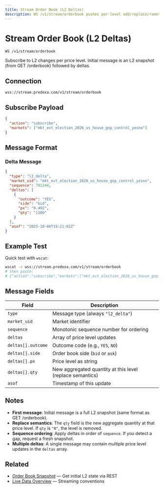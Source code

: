 ```yaml
---
title: Stream Order Book (L2 Deltas)
description: WS /v1/stream/orderbook pushes per-level add/replace/remove deltas with a shared sequence.
---
```


# Stream Order Book (L2 Deltas)

```
WS /v1/stream/orderbook
```

Subscribe to L2 changes per price level. Initial message is an L2 snapshot (from GET /orderbook) followed by deltas.

## Connection

```
wss://stream.predexa.com/v1/stream/orderbook
```

## Subscribe Payload

```json
{
  "action": "subscribe",
  "markets": ["mkt_evt_election_2026_us_house_gop_control_yesno"]
}
```

## Message Format

### Delta Message

```json
{
  "type": "l2_delta",
  "market_uid": "mkt_evt_election_2026_us_house_gop_control_yesno",
  "sequence": 781244,
  "deltas": [
    {
      "outcome": "YES",
      "side": "bid",
      "px": "0.492",
      "qty": "1100"
    }
  ],
  "asof": "2025-10-06T19:21:02Z"
}
```

## Example Test

Quick test with `wscat`:

```bash
wscat -c wss://stream.predexa.com/v1/stream/orderbook
# then paste:
# {"action":"subscribe","markets":["mkt_evt_election_2026_us_house_gop_control_yesno"]}
```

## Message Fields

| Field | Description |
|-------|-------------|
| `type` | Message type (always `"l2_delta"`) |
| `market_uid` | Market identifier |
| `sequence` | Monotonic sequence number for ordering |
| `deltas` | Array of price level updates |
| `deltas[].outcome` | Outcome code (e.g., `YES`, `NO`) |
| `deltas[].side` | Order book side (`bid` or `ask`) |
| `deltas[].px` | Price level as string |
| `deltas[].qty` | New aggregated quantity at this level (replace semantics) |
| `asof` | Timestamp of this update |

## Notes

- **First message**: Initial message is a full L2 snapshot (same format as GET /orderbook).
- **Replace semantics**: The `qty` field is the new aggregate quantity at that price level. If `qty` is `"0"`, the level is removed.
- **Sequence ordering**: Apply deltas in order of `sequence`. If you detect a gap, request a fresh snapshot.
- **Multiple deltas**: A single message may contain multiple price level updates in the `deltas` array.

## Related

- [Order Book Snapshot](/pages/live-data/orderbook) — Get initial L2 state via REST
- [Live Data Overview](/pages/live-data/overview) — Streaming conventions
